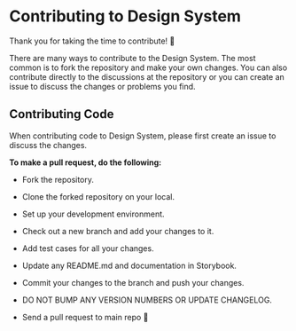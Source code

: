 
<Meta title="Contributing" />

# Contributing to Design System

Thank you for taking the time to contribute! 🎉

There are many ways to contribute to the Design System. The most common is to fork the repository and make your own changes. You can also contribute directly to the discussions at the repository or you can create an issue to discuss the changes or problems you find.


## Contributing Code

When contributing code to Design System, please first create an issue to discuss the changes.

**To make a pull request, do the following:**

* Fork the repository.

* Clone the forked repository on your local.

* Set up your development environment.

* Check out a new branch and add your changes to it.

* Add test cases for all your changes.

* Update any README.md and documentation in Storybook.

* Commit your changes to the branch and push your changes.

* DO NOT BUMP ANY VERSION NUMBERS OR UPDATE CHANGELOG.

* Send a pull request to main repo 🙏 